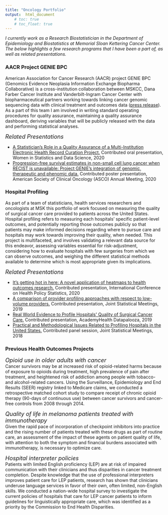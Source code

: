 ```yaml
---
title: "Oncology Portfolio"
output:  html_document
    # toc: true
    # toc_float: true
---
```

<link rel="stylesheet" href="fonts/academicons.min.css"/>  

<!-- Global site tag (gtag.js) - Google Analytics -->
<script async src="https://www.googletagmanager.com/gtag/js?id=UA-137654852-1"></script>
<script>
  window.dataLayer = window.dataLayer || [];
  function gtag(){dataLayer.push(arguments);}
  gtag('js', new Date());

  gtag('config', 'UA-137654852-1');
</script>

*I currently work as a Research Biostatistician in the Department of Epidemiology and Biostatistics at Memorial Sloan Kettering Cancer Center. The below highlights a few research programs that I have been a part of, as well as related presentations.*

### AACR Project GENIE BPC

American Association for Cancer Research (AACR) project GENIE BPC (Genomics Evidence Neoplasia Information Exchange Biopharma Collaborative) is a cross-institution collaboration between MSKCC, Dana Farber Cancer Institute and Vanderbilt-Ingram Cancer Center with biopharmaceutical partners working towards linking cancer genomic sequencing data with clinical treatment and outcomes data ([press release](https://www.aacr.org/Newsroom/Pages/News-Release-Detail.aspx?ItemID=1354)). As a part of this team I am involved in writing standard operating procedures for quality assurance, maintaining a quality assurance dashboard, deriving variables that will be publicly released with the data and performing statistical analyses. 

<font size="4"><i> Related Presentations </font></i>  

* [A Statistician’s Role in a Quality Assurance of a Multi-Institution Electronic Health Record Curation Project.](https://ww2.amstat.org/meetings/wsds/2020/onlineprogram/AbstractDetails.cfm?AbstractID=309549) Contributed oral presentation, Women in Statistics and Data Science, 2020
* [Progression-free survival estimates in non-small cell lung cancer when RECIST is unavailable: Project GENIE’s integration of genomic, therapeutic and phenomic data.](https://ascopubs.org/doi/abs/10.1200/JCO.2020.38.15_suppl.9622) Contributed poster presentation, American Society of Clinical Oncology (ASCO) Annual Meeting, 2020

### Hospital Profiling

As part of a team of statisticians, health services researchers and oncologists at MSK this portfolio of work focused on measuring the quality of surgical cancer care provided to patients across the United States. Hospital profiling refers to measuring each hospitals' specific patient-level outcomes, and potentially reporting those outcomes publicly so that patients may make informed decisions regarding where to pursue care and hospitals may work towards improving their quality, when needed. This project is multifaceted, and involves validating a relevant data source for this endeavor, assessing variables essential for risk-adjustment, considering how to evaluate hospitals with few surgeries from which we can observe outcomes, and weighing the different statistical methods available to determine which is most appropriate given its implications.  

<font size="4"><i> Related Presentations </font></i>  

* [It’s getting hot in here: A novel application of heatmaps to health outcomes research.](https://ww2.amstat.org/meetings/ichps/2020/onlineprogram/AbstractDetails.cfm?AbstractID=307824) Contributed presentation, International Conference on Health Policy Statistics, 2020
* [A comparison of provider profiling approaches with respect to low-volume providers.](https://ww2.amstat.org/meetings/jsm/2019/onlineprogram/AbstractDetails.cfm?abstractid=306713) Contributed presentation, Joint Statistical Meetings, 2019
* [Real World Evidence to Profile Hospitals\' Quality of Surgical Cancer Care.](https://academyhealth.confex.com/academyhealth/2019hdp/meetingapp.cgi/Session/19968) Contributed presentation, AcademyHealth Datapalooza, 2019   
* [Practical and Methodological Issues Related to Profiling Hospitals in the United States.](https://ww2.amstat.org/meetings/jsm/2018/onlineprogram/ActivityDetails.cfm?SessionID=215548) Contributed panel session, Joint Statistical Meetings, 2018   

### Previous Health Outcomes Projects

<font size="4"><i>Opioid use in older adults with cancer  </font></i>  
Cancer survivors may be at increased risk of opioid-related harms because of exposure to opioids during treatment, high prevalence of pain after treatment, and heightened risk of addiction among people with tobacco- and alcohol-related cancers. Using the Surveillance, Epidemiology and End Results (SEER) registry linked to Medicare claims, we conducted a retrospective matched cohort study to compare receipt of chronic opioid therapy (90-days of continuous use) between cancer survivors and cancer-free controls from 2008 through 2014.  

<font size="4"><i>Quality of life in melanoma patients treated with immunotherapy </font></i>   
Given the rapid pace of incorporation of checkpoint inhibitors into practice and the rising number of patients treated with these drugs as part of routine care, an assessment of the impact of these agents on patient quality of life, with attention to both the symptom and financial burdens associated with immunotherapy, is necessary to optimize care. 

<font size="4"><i>Hospital interpreter policies  </font></i>  
Patients with limited English proficiency (LEP) are at risk of impaired communication with their clinicians and thus disparities in cancer treatment completion. Despite knowledge that the use of professional interpreters improves patient care for LEP patients, research has shown that clinicians underuse language services in favor of their own, often limited, non-English skills. We conducted a nation-wide hospital survey to investigate the current policies of hospitals that care for LEP cancer patients to inform guidelines for linguistically appropriate care, which was identified as a priority by the Commission to End Health Disparities.
<br>

<!-- * The prevalence of potentially modifiable functional deficits and the subsequent use of occupational and physical therapy by older adults with cancer -->